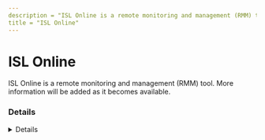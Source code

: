 ```yaml
---
description = "ISL Online is a remote monitoring and management (RMM) tool. More information will be added as it becomes available."
title = "ISL Online"
---
```




# ISL Online

ISL Online is a remote monitoring and management (RMM) tool. More information will be added as it becomes available.

### Details
<Details author={""}
         category={""}
         created={""}
         website={""}
         lastModified={"2-8-2024"}
         privileges={""}
         free={ false }
         verification={ false }
/>

#### Installation Paths
<Card code={ ["islalwaysonmonitor.exe", "isllight.exe", "isllightservice.exe", "ISLLightClient.exe", "C:\\Program Files (x86)\\ISL Online\\ISL Light*", "*\\ISL Online\\ISL Light*", "*\\ISLLight.exe"] }/>

#### Supported OS
<Badges color="warning" badges={ ["Windows"] }/>




### Forensic Artifacts




#### Network Artifacts
<EuiSpacer size="xl"/>
<NetworkArtifactsTable data={ [{"Description": "Known remote domains", "Domains": ["*.islonline.com", "*.islonline.net"], "Ports": []}] }/>




### Detections
- Detects potential network activity of ISL Online RMM tool
  - [Sigma Rule](https://github.com/magicsword-io/LOLRMM/blob/main/detections/sigma/isl_online_network_sigma.yml)
- Detects potential processes activity of ISL Online RMM tool
  - [Sigma Rule](https://github.com/magicsword-io/LOLRMM/blob/main/detections/sigma/isl_online_processes_sigma.yml)

### References
- [https://help.islonline.com/19818/165940](https://help.islonline.com/19818/165940)

